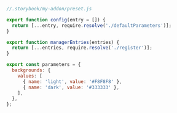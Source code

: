 ```js
//.storybook/my-addon/preset.js

export function config(entry = []) {
  return [...entry, require.resolve('./defaultParameters')];
}

export function managerEntries(entries) {
  return [...entries, require.resolve('./register')];
}

export const parameters = {
  backgrounds: {
    values: [
      { name: 'light', value: '#F8F8F8' },
      { name: 'dark', value: '#333333' },
    ],
  },
};
```
